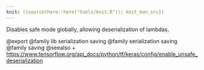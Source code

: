 ```yaml
---
knit: ({source(here::here("tools/knit.R")); knit_man_src})
---
```

Disables safe mode globally, allowing deserialization of lambdas.

@export
@family lib serialization saving
@family serialization saving
@family saving
@seealso
+ <https://www.tensorflow.org/api_docs/python/tf/keras/config/enable_unsafe_deserialization>
